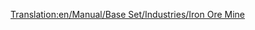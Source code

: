 [[Translation:en/Manual/Base Set/Industries/Iron Ore Mine]]
{{en/Manual/Base Set/Industries/Industries|Image=[[File:en/Manual/Base Set/Industries/Ironoremine.png]]
|name=Iron Ore Mine
|climates=[[en/Manual/Climates]].
|accepts=Nothing
|produces=[[en/Manual/Base Set/Cargos/Iron Ore]]
|notes=Not present in other [[en/Manual/Climates]].
}}